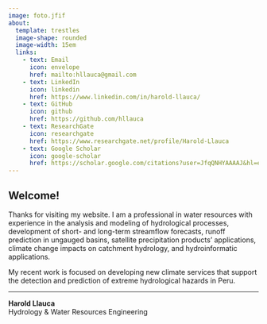 ---
image: foto.jfif
about: 
  template: trestles
  image-shape: rounded
  image-width: 15em
  links:
    - text: Email
      icon: envelope
      href: mailto:hllauca@gmail.com
    - text: LinkedIn
      icon: linkedin
      href: https://www.linkedin.com/in/harold-llauca/
    - text: GitHub
      icon: github
      href: https://github.com/hllauca
    - text: ResearchGate
      icon: researchgate
      href: https://www.researchgate.net/profile/Harold-Llauca
    - text: Google Scholar
      icon: google-scholar
      href: https://scholar.google.com/citations?user=JfqQNHYAAAAJ&hl=en&oi=ao
---

## Welcome!

Thanks for visiting my website. I am a professional in water resources with experience in the analysis and modeling of hydrological processes, development of short- and long-term streamflow forecasts, runoff prediction in ungauged basins, satellite precipitation products' applications, climate change impacts on catchment hydrology, and hydroinformatic applications.

My recent work is focused on developing new climate services that support the detection and prediction of extreme hydrological hazards in Peru.

------------------------------------------------------------------------

| **Harold Llauca**
| Hydrology & Water Resources Engineering
